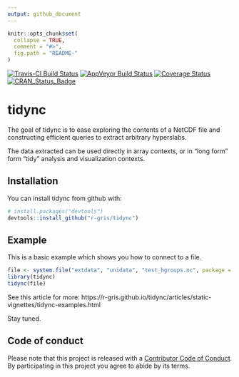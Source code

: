 ```yaml
---
output: github_document
---
```


<!-- README.md is generated from README.Rmd. Please edit that file -->

```r
knitr::opts_chunk$set(
  collapse = TRUE,
  comment = "#>",
  fig.path = "README-"
)
```
[![Travis-CI Build Status](https://travis-ci.org/r-gris/tidync.svg?branch=master)](https://travis-ci.org/r-gris/tidync)
[![AppVeyor Build Status](https://ci.appveyor.com/api/projects/status/github/r-gris/tidync?branch=master&svg=true)](https://ci.appveyor.com/project/r-gris/tidync) 
[![Coverage Status](https://img.shields.io/codecov/c/github/r-gris/tidync/master.svg)](https://codecov.io/github/r-gris/tidync?branch=master)
[![CRAN_Status_Badge](http://www.r-pkg.org/badges/version/tidync)](https://cran.r-project.org/package=tidync)

# tidync

The goal of tidync is to ease exploring the contents of a NetCDF file and constructing efficient queries to extract
arbitrary hyperslabs. 

The data extracted can be used directly in array contexts, or in "long form" form "tidy" analysis and
visualization contexts. 


## Installation

You can install tidync from github with:

```r
# install.packages("devtools")
devtools::install_github("r-gris/tidync")
```

## Example

This is a basic example which shows you how to connect to a file. 

```r
file <- system.file("extdata", "unidata", "test_hgroups.nc", package = "tidync")
library(tidync)
tidync(file) 
```
See this article for more:  https://r-gris.github.io/tidync/articles/static-vignettes/tidync-examples.html

Stay tuned. 


## Code of conduct

Please note that this project is released with a [Contributor Code of Conduct](CONDUCT.md). By participating in this project you agree to abide by its terms.

